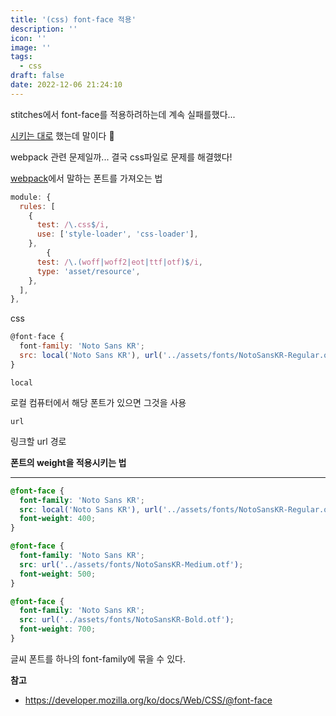 ```yaml
---
title: '(css) font-face 적용'
description: ''
icon: ''
image: ''
tags:
  - css
draft: false
date: 2022-12-06 21:24:10
---
```


stitches에서 font-face를 적용하려하는데 계속 실패를했다...

[시키는 대로](https://stitches.dev/docs/styling#font-face-rules) 했는데 말이다 🥲

webpack 관련 문제일까... 결국 css파일로 문제를 해결했다!

[webpack](https://webpack.js.org/guides/asset-management/)에서 말하는 폰트를 가져오는 법

```jsx
module: {
  rules: [
    {
      test: /\.css$/i,
      use: ['style-loader', 'css-loader'],
    },
		{
      test: /\.(woff|woff2|eot|ttf|otf)$/i,
      type: 'asset/resource',
    },
  ],
},
```

css

```jsx
@font-face {
  font-family: 'Noto Sans KR';
  src: local('Noto Sans KR'), url('../assets/fonts/NotoSansKR-Regular.otf');
}
```

`local`

로컬 컴퓨터에서 해당 폰트가 있으면 그것을 사용

`url`

링크할 url 경로

**폰트의 weight을 적용시키는 법**

---

```css
@font-face {
  font-family: 'Noto Sans KR';
  src: local('Noto Sans KR'), url('../assets/fonts/NotoSansKR-Regular.otf');
  font-weight: 400;
}

@font-face {
  font-family: 'Noto Sans KR';
  src: url('../assets/fonts/NotoSansKR-Medium.otf');
  font-weight: 500;
}

@font-face {
  font-family: 'Noto Sans KR';
  src: url('../assets/fonts/NotoSansKR-Bold.otf');
  font-weight: 700;
}
```

글씨 폰트를 하나의 font-family에 묶을 수 있다.

**참고**

- https://developer.mozilla.org/ko/docs/Web/CSS/@font-face
